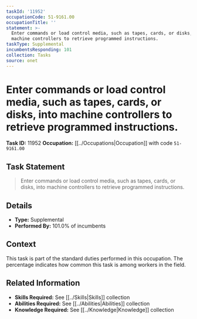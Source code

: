 ```yaml
---
taskId: '11952'
occupationCode: 51-9161.00
occupationTitle: ''
statement: >-
  Enter commands or load control media, such as tapes, cards, or disks, into
  machine controllers to retrieve programmed instructions.
taskType: Supplemental
incumbentsResponding: 101
collection: Tasks
source: onet
---
```

# Enter commands or load control media, such as tapes, cards, or disks, into machine controllers to retrieve programmed instructions.

**Task ID:** 11952
**Occupation:** [[../Occupations|Occupation]] with code `51-9161.00`

## Task Statement

> Enter commands or load control media, such as tapes, cards, or disks, into machine controllers to retrieve programmed instructions.

## Details

- **Type:** Supplemental
- **Performed By:** 101.0% of incumbents

## Context

This task is part of the standard duties performed in this occupation. The percentage indicates how common this task is among workers in the field.

## Related Information

- **Skills Required:** See [[../Skills|Skills]] collection
- **Abilities Required:** See [[../Abilities|Abilities]] collection
- **Knowledge Required:** See [[../Knowledge|Knowledge]] collection
